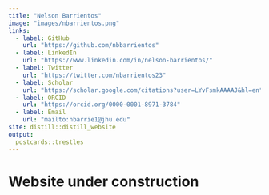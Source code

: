 ```yaml
---
title: "Nelson Barrientos"
image: "images/nbarrientos.png"
links:
  - label: GitHub
    url: "https://github.com/nbbarrientos"
  - label: LinkedIn
    url: "https://www.linkedin.com/in/nelson-barrientos/"
  - label: Twitter
    url: "https://twitter.com/nbarrientos23"
  - label: Scholar
    url: "https://scholar.google.com/citations?user=LYvFsmkAAAAJ&hl=en"
  - label: ORCID
    url: "https://orcid.org/0000-0001-8971-3784"
  - label: Email
    url: "mailto:nbarrie1@jhu.edu"
site: distill::distill_website
output:
  postcards::trestles
---
```


# Website under construction

